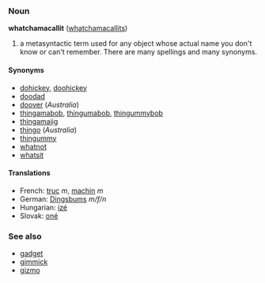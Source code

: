 ===Noun===
'''whatchamacallit''' ([[whatchamacallits]])

# a metasyntactic term used for any object whose actual name you don't know or can't remember. There are many spellings and many synonyms.

====Synonyms====
*[[dohickey]], [[doohickey]]
*[[doodad]]
*[[doover]] (''Australia'')
*[[thingamabob]], [[thingumabob]], [[thingummybob]]
*[[thingamajig]]
*[[thingo]] (''Australia'')
*[[thingummy]]
*[[whatnot]]
*[[whatsit]]

====Translations====
*French: [[truc]] ''m'', [[machin]] ''m''
*German: [[Dingsbums]] ''m/f/n''
*Hungarian: [[izé]]
*Slovak: [[oné]]

===See also===
*[[gadget]]
*[[gimmick]]
*[[gizmo]]